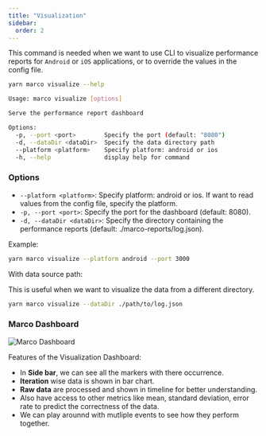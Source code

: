 ```yaml
---
title: "Visualization"
sidebar:
  order: 2
---
```


This command is needed when we want to use CLI to visualize performance reports for `Android` or `iOS` applications, or to override the values in the config file.

```bash frame="none"
yarn marco visualize --help
```

```bash frame="none"
Usage: marco visualize [options]

Serve the performance report dashboard

Options:
  -p, --port <port>        Specify the port (default: "8080")
  -d, --dataDir <dataDir>  Specify the data directory path
  --platform <platform>    Specify platform: android or ios
  -h, --help               display help for command
```

### Options

- `--platform <platform>`: Specify platform: android or ios. If want to read values from the config file, specify the platform.
- `-p, --port <port>`: Specify the port for the dashboard (default: 8080).
- `-d, --dataDir <dataDir>`: Specify the directory containing the performance reports (default: ./marco-reports/log.json).

Example:

```bash frame="none"
yarn marco visualize --platform android --port 3000
```

With data source path:

This is useful when we want to visualize the data from a different directory.
```bash frame="none"
yarn marco visualize --dataDir ./path/to/log.json
```

### Marco Dashboard

![Marco Dashboard](../../../../assets/dashboard.gif)

Features of the Visualization Dashboard:
- In **Side bar**, we can see all the markers with there occurrence.
- **Iteration** wise data is shown in bar chart.
- **Raw data** are processed and shown in timeline for better understanding.
- Also have access to other metrics like mean, standard deviation, error rate to predict the correctness of the data.
- We can play arounnd with mutliple events to see how they perform together.
